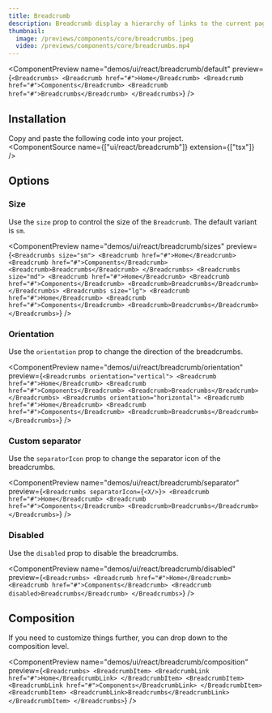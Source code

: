 ```yaml
---
title: Breadcrumb
description: Breadcrumb display a hierarchy of links to the current page or resource in an application.
thumbnail:
  image: /previews/components/core/breadcrumbs.jpeg
  video: /previews/components/core/breadcrumbs.mp4
---
```


<ComponentPreview
  name="demos/ui/react/breadcrumb/default"
  preview={`<Breadcrumbs>
  <Breadcrumb href="#">Home</Breadcrumb>
  <Breadcrumb href="#">Components</Breadcrumb>
  <Breadcrumb href="#">Breadcrumbs</Breadcrumb>
</Breadcrumbs>`}
/>

## Installation

Copy and paste the following code into your project.<br/>
  <ComponentSource
    name={["ui/react/breadcrumb"]}
    extension={["tsx"]}
  />

## Options

### Size

Use the `size` prop to control the size of the `Breadcrumb`. The default variant is `sm`.

<ComponentPreview
  name="demos/ui/react/breadcrumb/sizes"
  preview={`<Breadcrumbs size="sm">
  <Breadcrumb href="#">Home</Breadcrumb>
  <Breadcrumb href="#">Components</Breadcrumb>
  <Breadcrumb>Breadcrumbs</Breadcrumb>
</Breadcrumbs>
<Breadcrumbs size="md">
  <Breadcrumb href="#">Home</Breadcrumb>
  <Breadcrumb href="#">Components</Breadcrumb>
  <Breadcrumb>Breadcrumbs</Breadcrumb>
</Breadcrumbs>
<Breadcrumbs size="lg">
  <Breadcrumb href="#">Home</Breadcrumb>
  <Breadcrumb href="#">Components</Breadcrumb>
  <Breadcrumb>Breadcrumbs</Breadcrumb>
</Breadcrumbs>`}
/>

### Orientation

Use the `orientation` prop to change the direction of the breadcrumbs.

<ComponentPreview
  name="demos/ui/react/breadcrumb/orientation"
  preview={`<Breadcrumbs orientation="vertical">
  <Breadcrumb href="#">Home</Breadcrumb>
  <Breadcrumb href="#">Components</Breadcrumb>
  <Breadcrumb>Breadcrumbs</Breadcrumb>
</Breadcrumbs>
<Breadcrumbs orientation="horizontal">
  <Breadcrumb href="#">Home</Breadcrumb>
  <Breadcrumb href="#">Components</Breadcrumb>
  <Breadcrumb>Breadcrumbs</Breadcrumb>
</Breadcrumbs>`}
/>

### Custom separator

Use the `separatorIcon` prop to change the separator icon of the breadcrumbs.

<ComponentPreview
  name="demos/ui/react/breadcrumb/separator"
  preview={`<Breadcrumbs separatorIcon={<X/>}>
  <Breadcrumb href="#">Home</Breadcrumb>
  <Breadcrumb href="#">Components</Breadcrumb>
  <Breadcrumb>Breadcrumbs</Breadcrumb>
</Breadcrumbs>`}
/>

### Disabled

Use the `disabled` prop to disable the breadcrumbs.

<ComponentPreview
  name="demos/ui/react/breadcrumb/disabled"
  preview={`<Breadcrumbs>
  <Breadcrumb href="#">Home</Breadcrumb>
  <Breadcrumb href="#">Components</Breadcrumb>
  <Breadcrumb disabled>Breadcrumbs</Breadcrumb>
</Breadcrumbs>`}
/>

## Composition

If you need to customize things further, you can drop down to the composition level.

<ComponentPreview
  name="demos/ui/react/breadcrumb/composition"
  preview={`<Breadcrumbs>
  <BreadcrumbItem>
    <BreadcrumbLink href="#">Home</BreadcrumbLink>
  </BreadcrumbItem>
  <BreadcrumbItem>
    <BreadcrumbLink href="#">Components</BreadcrumbLink>
  </BreadcrumbItem>
  <BreadcrumbItem>
    <BreadcrumbLink>Breadcrumbs</BreadcrumbLink>
  </BreadcrumbItem>
</Breadcrumbs>`}
/>
